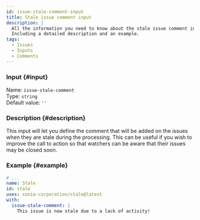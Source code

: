 ```yaml
---
id: issue-stale-comment-input
title: Stale issue comment input
description: |
  All the information you need to know about the stale issue comment input.
  Including a detailed description and an example.
tags:
  - Issues
  - Inputs
  - Comments
---
```


### Input {#input}

Name: `issue-stale-comment`  
Type: `string`  
Default value: `''`

### Description {#description}

This input will let you define the comment that will be added on the issues when they are stale during the processing.
This can be useful if you wish to improve the call to action so that watchers can be aware that their issues may be closed soon.

### Example {#example}

```yml {6}
# ...
name: Stale
id: stale
uses: sonia-corporation/stale@latest
with:
  issue-stale-comment: |
    This issue is now stale due to a lack of activity!
```
